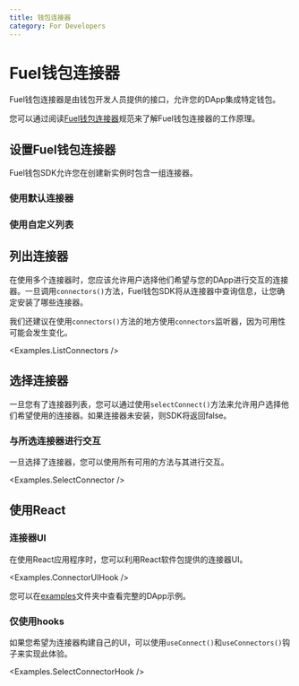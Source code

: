 ```yaml
---
title: 钱包连接器 
category: For Developers
---
```


# Fuel钱包连接器

Fuel钱包连接器是由钱包开发人员提供的接口，允许您的DApp集成特定钱包。

您可以通过阅读[Fuel钱包连接器](https://github.com/FuelLabs/fuels-wallet/wiki/Fuel-Wallet-Connectors)规范来了解Fuel钱包连接器的工作原理。

## 设置Fuel钱包连接器

Fuel钱包SDK允许您在创建新实例时包含一组连接器。

### 使用默认连接器
<CodeImport
  file="../../examples/connectors/ListConnectors.tsx"
  commentBlock="createInstance"
/>

### 使用自定义列表
<CodeImport
  file="../../examples/connectors/ListConnectors.tsx"
  commentBlock="createInstance"
/>

## 列出连接器

在使用多个连接器时，您应该允许用户选择他们希望与您的DApp进行交互的连接器。一旦调用`connectors()`方法，Fuel钱包SDK将从连接器中查询信息，让您确定安装了哪些连接器。

我们还建议在使用`connectors()`方法的地方使用`connectors`监听器，因为可用性可能会发生变化。

<CodeImport
  file="../../examples/connectors/ListConnectors.tsx"
  commentBlock="listConnectors"
/>
<Examples.ListConnectors />

## 选择连接器

一旦您有了连接器列表，您可以通过使用`selectConnect()`方法来允许用户选择他们希望使用的连接器。如果连接器未安装，则SDK将返回false。

<CodeImport
  file="../../examples/connectors/SelectConnector.tsx"
  commentBlock="selectConnector"
/>

### 与所选连接器进行交互

一旦选择了连接器，您可以使用所有可用的方法与其进行交互。

<CodeImport
  file="../../examples/connectors/SelectConnector.tsx"
  commentBlock="connect"
/>

<Examples.SelectConnector />

## 使用React

### 连接器UI

在使用React应用程序时，您可以利用React软件包提供的连接器UI。

<Examples.ConnectorUIHook />

您可以在[examples](https://github.com/FuelLabs/fuels-wallet/tree/master/examples)文件夹中查看完整的DApp示例。

### 仅使用hooks

如果您希望为连接器构建自己的UI，可以使用`useConnect()`和`useConnectors()`钩子来实现此体验。

<CodeImport
  file="../../examples/connectors/hooks/SelectConnectorHook.tsx"
  commentBlock="useConnectors"
/>

<Examples.SelectConnectorHook />
